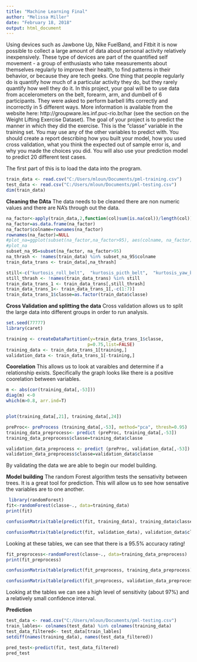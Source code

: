 ---
title: "Machine Learning Final"
author: "Melissa Miller"
date: "February 18, 2018"
output: html_document
---

Using devices such as Jawbone Up, Nike FuelBand, and Fitbit it is now possible to collect a large amount of data about personal activity relatively inexpensively. These type of devices are part of the quantified self movement - a group of enthusiasts who take measurements about themselves regularly to improve their health, to find patterns in their behavior, or because they are tech geeks. One thing that people regularly do is quantify how much of a particular activity they do, but they rarely quantify how well they do it. In this project, your goal will be to use data from accelerometers on the belt, forearm, arm, and dumbell of 6 participants. They were asked to perform barbell lifts correctly and incorrectly in 5 different ways. More information is available from the website here: http://groupware.les.inf.puc-rio.br/har (see the section on the Weight Lifting Exercise Dataset).
The goal of your project is to predict the manner in which they did the exercise. This is the "classe" variable in the training set. You may use any of the other variables to predict with. You should create a report describing how you built your model, how you used cross validation, what you think the expected out of sample error is, and why you made the choices you did. You will also use your prediction model to predict 20 different test cases. 

The first part of this is to load the data into the program.  

```{r}

train_data <- read.csv("C:/Users/mloun/Documents/pml-training.csv")
test_data <- read.csv("C:/Users/mloun/Documents/pml-testing.csv")
dim(train_data)
```

**Cleaning the DAta** 
The data needs to be cleaned there are non numeric values and there are NA's through out the data.  


```{r}
na_factor<-apply(train_data,2,function(col)sum(is.na(col))/length(col))*100
na_factor=as.data.frame(na_factor)
na_factor$colname=rownames(na_factor)
rownames(na_factor)=NULL
#plot_na=ggplot(subset(na_factor,na_factor>95), aes(colname, na_factor))+geom_bar(stat="identity")+coord_flip()
#plot_na
subset_na_95=subset(na_factor, na_factor>95)
na_thrash <- !names(train_data) %in% subset_na_95$colname
train_data_trans <- train_data[,na_thrash] 
```

```{r}
still<-c("kurtosis_roll_belt",  "kurtosis_picth_belt",  "kurtosis_yaw_belt",    "skewness_roll_belt",   "skewness_roll_belt.1", "skewness_yaw_belt", "max_yaw_belt", "min_yaw_belt", "amplitude_yaw_belt", "kurtosis_roll_arm", "kurtosis_picth_arm",   "kurtosis_yaw_arm", "skewness_roll_arm",    "skewness_pitch_arm",   "skewness_yaw_arm", "kurtosis_roll_arm",    "kurtosis_picth_arm",   "kurtosis_yaw_arm", "skewness_roll_arm",    "skewness_pitch_arm",   "skewness_yaw_arm", "kurtosis_roll_dumbbell",   "kurtosis_picth_dumbbell",  "kurtosis_yaw_dumbbell",    "skewness_roll_dumbbell",   "skewness_pitch_dumbbell",  "skewness_yaw_dumbbell" , "max_yaw_dumbbell" ,"min_yaw_dumbbell" ,"amplitude_yaw_dumbbell", "max_yaw_forearm", "max_yaw_forearm", "min_yaw_forearm","kurtosis_picth_forearm", "skewness_yaw_forearm","amplitude_yaw_forearm","kurtosis_picth_forearm","kurtosis_yaw_forearm","skewness_roll_forearm","kurtosis_roll_forearm","skewness_pitch_forearm")
still_thrash <- !names(train_data_trans) %in% still
train_data_trans_1 <- train_data_trans[,still_thrash] 
train_data_trans_1<- train_data_trans_1[,-c(1:7)]
train_data_trans_1$classe=as.factor(train_data$classe)
```

**Cross Validation and splitting the data** 
Cross validation allows us to split the large data into different groups in order to run analysis.  
```{r}
set.seed(77777)
library(caret)

training <- createDataPartition(y=train_data_trans_1$classe,
                               p=0.75,list=FALSE)
training_data <- train_data_trans_1[training,]
validation_data <- train_data_trans_1[-training,]
```
**Coorelation**
This allows us to look at varaibles and determine if a relationship exists. Specifically the graph looks like there is a positive coorelation between variables.   
```{r}
m <- abs(cor(training_data[,-53]))
diag(m) <-0
which(m>0.8, arr.ind=T)


plot(training_data[,21], training_data[,24])
```

```{r}
preProc<- preProcess (training_data[,-53], method="pca", thresh=0.95)
training_data_preprocess<- predict (preProc, training_data[,-53])
training_data_preprocess$classe=training_data$classe

validation_data_preprocess <- predict (preProc, validation_data[,-53])
validation_data_preprocess$classe=validation_data$classe
```
By validating the data we are able to begin our model building.  

**Model building**
 The random Forest algorithm tests the sensativity between trees.  It is a great tool for prediction.  This will allow us to see how sensative the variables are to one another.  
 
```{r}
 library(randomForest)
fit<-randomForest(classe~., data=training_data)
print(fit)

confusionMatrix(table(predict(fit, training_data), training_data$classe))

confusionMatrix(table(predict(fit, validation_data), validation_data$classe))
```

Looking at these tables, we can see that there is a 95.5% accuracy rating! 

```{r}
fit_preprocess<-randomForest(classe~., data=training_data_preprocess)
print(fit_preprocess)

confusionMatrix(table(predict(fit_preprocess, training_data_preprocess), training_data_preprocess$classe))

confusionMatrix(table(predict(fit_preprocess, validation_data_preprocess), validation_data_preprocess$classe))
```
Looking at the tables we can see a high level of sensitivity (about 97%) and a relatively small confidence interval.  

**Prediction** 
```{r}
test_data <- read.csv("C:/Users/mloun/Documents/pml-testing.csv")
train_lables<- colnames(test_data) %in% colnames(training_data)
test_data_filtered<- test_data[train_lables]
setdiff(names(training_data), names(test_data_filtered))

pred_test<-predict(fit, test_data_filtered)
pred_test
```


